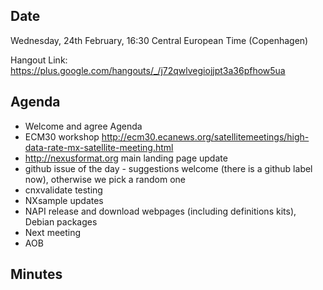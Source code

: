 ==Date==

Wednesday, 24th February, 16:30 Central European Time (Copenhagen)

Hangout Link: https://plus.google.com/hangouts/_/j72qwlvegiojjpt3a36pfhow5ua

==Agenda==

* Welcome and agree Agenda
* ECM30 workshop http://ecm30.ecanews.org/satellitemeetings/high-data-rate-mx-satellite-meeting.html
* http://nexusformat.org main landing page update
* github issue of the day - suggestions welcome (there is a github label now), otherwise we pick a random one
* cnxvalidate testing
* NXsample updates
* NAPI release and download webpages (including definitions kits), Debian packages
* Next meeting
* AOB

==Minutes==